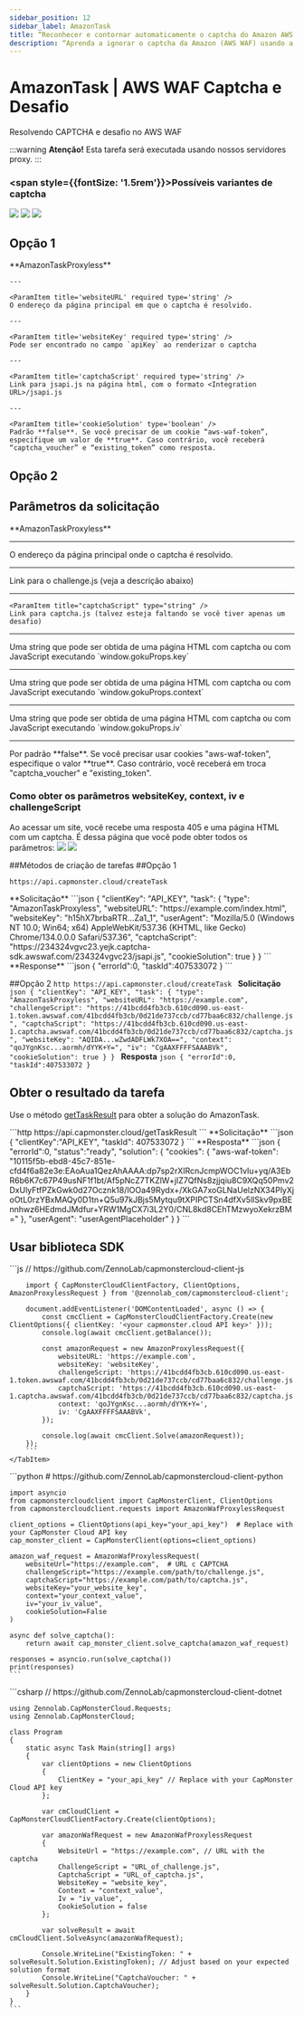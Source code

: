 ```yaml
---
sidebar_position: 12
sidebar_label: AmazonTask
title: “Reconhecer e contornar automaticamente o captcha do Amazon AWS WAF por meio da API do Capmonster Cloud”
description: “Aprenda a ignorar o captcha da Amazon (AWS WAF) usando a API do serviço de solução e reconhecimento automático de captcha do Capmonster Cloud.”
---
```



# AmazonTask | AWS WAF Captcha e Desafio

<PriceBlockWrap>
  <PriceBlock title="AmazonTask" name="amazonToken"/>
</PriceBlockWrap>

Resolvendo CAPTCHA e desafio no AWS WAF

<BlogLink url="https://capmonster.cloud/pt-BR/blog/scraping/amazon-captcha-web-scraping"/>

:::warning **Atenção!**
Esta tarefa será executada usando nossos servidores proxy.
:::

### <span style={{fontSize: '1.5rem'}}>Possíveis variantes de captcha</span>
![](./images/amazon-task/Waf1.png)
![](./images/amazon-task/Waf2.png)
![](./images/amazon-task/Waf3.png)

## Opção 1
<TabItem value='proxyless' label='AmazonTaskProxyless (sem proxy)' default className='bordered-panel'>
    <ParamItem title='type' required type='string' />
    **AmazonTaskProxyless**

    --- 

    <ParamItem title='websiteURL' required type='string' />
    O endereço da página principal em que o captcha é resolvido.

    ---
	
	<ParamItem title='websiteKey' required type='string' />
    Pode ser encontrado no campo `apiKey` ao renderizar o captcha

    ---

    <ParamItem title='captchaScript' required type='string' />
    Link para jsapi.js na página html, com o formato <Integration URL>/jsapi.js

    ---

    <ParamItem title='cookieSolution' type='boolean' />
    Padrão **false**. Se você precisar de um cookie “aws-waf-token”, especifique um valor de **true**. Caso contrário, você receberá “captcha_voucher” e “existing_token” como resposta.

</TabItem>

## Opção 2
## Parâmetros da solicitação
<TabItem value="proxyless" label="AmazonTaskProxyless (sem proxy)" default className="bordered-panel">
<ParamItem title="type" required type="string" />
**AmazonTaskProxyless**

---

<ParamItem title="websiteURL" required type="string" />
O endereço da página principal onde o captcha é resolvido.

---

<ParamItem title="challengeScript" required type="string" />
Link para o challenge.js (veja a descrição abaixo)

---

    <ParamItem title="captchaScript" type="string" />
    Link para captcha.js (talvez esteja faltando se você tiver apenas um desafio)

---

<ParamItem title="websiteKey" required type="string" />
Uma string que pode ser obtida de uma página HTML com captcha ou com JavaScript executando `window.gokuProps.key`

---

<ParamItem title="context" required type="string" />
Uma string que pode ser obtida de uma página HTML com captcha ou com JavaScript executando `window.gokuProps.context`

---

<ParamItem title="iv" required type="string" />
Uma string que pode ser obtida de uma página HTML com captcha ou com JavaScript executando `window.gokuProps.iv`

---

<ParamItem title="cookieSolution" type="boolean" />
Por padrão **false**. Se você precisar usar cookies "aws-waf-token", especifique o valor **true**. Caso contrário, você receberá em troca "captcha_voucher" e "existing_token".

</TabItem>

### Como obter os parâmetros websiteKey, context, iv e challengeScript
Ao acessar um site, você recebe uma resposta 405 e uma página HTML com um captcha. É dessa página que você pode obter todos os parâmetros:
![](./images/amazon-task/aws1.png) 
![](./images/amazon-task/aws2.png)

##Métodos de criação de tarefas
##Opção 1
<TabItem value="proxyless" label="AmazonTaskProxyless (sem proxy)" default className="method-panel">
<MethodItem>
  ```http
  https://api.capmonster.cloud/createTask
  ```
</MethodItem>
<MethodDescription>
**Solicitação**
```json
{
			"clientKey": "API_KEY",
			"task": {
				"type": "AmazonTaskProxyless",
				"websiteURL": "https://example.com/index.html",
				"websiteKey": "h15hX7brbaRTR...Za1_1",
				"userAgent": "Mozilla/5.0 (Windows NT 10.0; Win64; x64) AppleWebKit/537.36 (KHTML, like Gecko) Chrome/134.0.0.0 Safari/537.36",
				"captchaScript": "https://234324vgvc23.yejk.captcha-sdk.awswaf.com/234324vgvc23/jsapi.js",
				"cookieSolution": true
			}
		}
		```
		**Response**
		```json
		{
		  "errorId":0,
		  "taskId":407533072
		}
		```
	</MethodDescription>
</TabItem>

##Opção 2
<TabItem value="proxyless" label="AmazonTaskProxyless (sem proxy)" default className="method-panel">
	<MethodItem>
		```http
		https://api.capmonster.cloud/createTask
		```
	</MethodItem>
	<MethodDescription>
		**Solicitação**
		```json
		{
			"clientKey": "API_KEY",
			"task": {
				"type": "AmazonTaskProxyless",
				"websiteURL": "https://example.com",
				"challengeScript": "https://41bcdd4fb3cb.610cd090.us-east-1.token.awswaf.com/41bcdd4fb3cb/0d21de737ccb/cd77baa6c832/challenge.js",
				"captchaScript": "https://41bcdd4fb3cb.610cd090.us-east-1.captcha.awswaf.com/41bcdd4fb3cb/0d21de737ccb/cd77baa6c832/captcha.js",
				"websiteKey": "AQIDA...wZwdADFLWk7XOA==",
				"context": "qoJYgnKsc...aormh/dYYK+Y=",
				"iv": "CgAAXFFFFSAAABVk",
				"cookieSolution": true
			}
		}
		```
		**Resposta**
		```json
		{
		  "errorId":0,
		  "taskId":407533072
		}
		```
	</MethodDescription>
</TabItem>

## Obter o resultado da tarefa
Use o método [getTaskResult](../api/methods/get-task-result.md) para obter a solução do AmazonTask.

<TabItem value="proxyless" label="GeeTestTaskProxyless (sem proxy)" default className="method-panel-full">
<MethodItem>
```http
https://api.capmonster.cloud/getTaskResult
```
</MethodItem>
<MethodDescription>
**Solicitação**
```json
{
  "clientKey":"API_KEY",
  "taskId": 407533072
}
```
**Resposta**
```json
{
    "errorId":0,
    "status":"ready",
    "solution": {
        "cookies": {
            "aws-waf-token": "10115f5b-ebd8-45c7-851e-cfd4f6a82e3e:EAoAua1QezAhAAAA:dp7sp2rXIRcnJcmpWOC1vIu+yq/A3EbR6b6K7c67P49usNF1f1bt/Af5pNcZ7TKZlW+jIZ7QfNs8zjjqiu8C9XQq50Pmv2DxUlyFtfPZkGwk0d27Ocznk18/IOOa49Rydx+/XkGA7xoGLNaUelzNX34PlyXjoOtL0rzYBxMAQy0D1tn+Q5u97kJBjs5Mytqu9tXPIPCTSn4dfXv5llSkv9pxBEnnhwz6HEdmdJMdfur+YRW1MgCX7i3L2Y0/CNL8kd8CEhTMzwyoXekrzBM="
        },
        "userAgent": "userAgentPlaceholder"
    }
}
```
</MethodDescription>
</TabItem>


## Usar biblioteca SDK

<Tabs className="full-width-tabs filled-tabs request-tabs" groupId="captcha-type">
	<TabItem value="js" label="JavaScript" default className="method-panel">
		```js
		// https://github.com/ZennoLab/capmonstercloud-client-js

		import { CapMonsterCloudClientFactory, ClientOptions, AmazonProxylessRequest } from '@zennolab_com/capmonstercloud-client';

		document.addEventListener('DOMContentLoaded', async () => {
			const cmcClient = CapMonsterCloudClientFactory.Create(new ClientOptions({ clientKey: '<your capmonster.cloud API key>' }));
			console.log(await cmcClient.getBalance());

			const amazonRequest = new AmazonProxylessRequest({
				websiteURL: 'https://example.com',
				websiteKey: 'websiteKey',
				challengeScript: 'https://41bcdd4fb3cb.610cd090.us-east-1.token.awswaf.com/41bcdd4fb3cb/0d21de737ccb/cd77baa6c832/challenge.js',
				captchaScript: 'https://41bcdd4fb3cb.610cd090.us-east-1.captcha.awswaf.com/41bcdd4fb3cb/0d21de737ccb/cd77baa6c832/captcha.js',
				context: 'qoJYgnKsc...aormh/dYYK+Y=',
				iv: 'CgAAXFFFFSAAABVk',
			});

			console.log(await cmcClient.Solve(amazonRequest));
		});
		```
	</TabItem>

  <TabItem value="python" label="Python" default className="method-panel">
    ```python
    # https://github.com/ZennoLab/capmonstercloud-client-python

    import asyncio
    from capmonstercloudclient import CapMonsterClient, ClientOptions
    from capmonstercloudclient.requests import AmazonWafProxylessRequest

    client_options = ClientOptions(api_key="your_api_key")  # Replace with your CapMonster Cloud API key
    cap_monster_client = CapMonsterClient(options=client_options)

    amazon_waf_request = AmazonWafProxylessRequest(
        websiteUrl="https://example.com",  # URL с CAPTCHA
        challengeScript="https://example.com/path/to/challenge.js",
        captchaScript="https://example.com/path/to/captcha.js",
        websiteKey="your_website_key",
        context="your_context_value",
        iv="your_iv_value",
        cookieSolution=False
    )

    async def solve_captcha():
        return await cap_monster_client.solve_captcha(amazon_waf_request)

    responses = asyncio.run(solve_captcha())
    print(responses)
    ```
  </TabItem>

  <TabItem value="csharp" label="C#" className="method-panel">
    ```csharp
    // https://github.com/ZennoLab/capmonstercloud-client-dotnet

    using Zennolab.CapMonsterCloud.Requests;
    using Zennolab.CapMonsterCloud;

    class Program
    {
        static async Task Main(string[] args)
        {
            var clientOptions = new ClientOptions
            {
                ClientKey = "your_api_key" // Replace with your CapMonster Cloud API key
            };

            var cmCloudClient = CapMonsterCloudClientFactory.Create(clientOptions);

            var amazonWafRequest = new AmazonWafProxylessRequest
            {
                WebsiteUrl = "https://example.com", // URL with the captcha
                ChallengeScript = "URL_of_challenge.js",
                CaptchaScript = "URL_of_captcha.js",
                WebsiteKey = "website_key",
                Context = "context_value",
                Iv = "iv_value",
                CookieSolution = false
            };

            var solveResult = await cmCloudClient.SolveAsync(amazonWafRequest);

            Console.WriteLine("ExistingToken: " + solveResult.Solution.ExistingToken); // Adjust based on your expected solution format
            Console.WriteLine("CaptchaVoucher: " + solveResult.Solution.CaptchaVoucher);
        }
    }
    ```
  </TabItem>
</Tabs>
